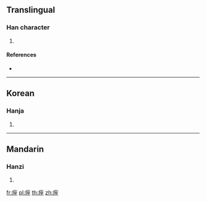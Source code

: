 {{character info/new}}
==Translingual==

===Han character===
{{Han char|rn=104|rad=疒|as=06|sn=11|four=|canj=KMIG}}

# {{defn|Han|sort=疒06}}

====References====
* {{Han ref|kx=0773.050|dkj=22164|dj=1183.200|hdz=42671.030|uh=75D3|ud=30163}}

----

==Korean==

===Hanja===
{{ko-hanja|hangeul=치|eumhun=|rv=chi|mr=ch'i|y=chi}}

# {{defn|lang=ko|sort=疒06}}

----

==Mandarin==

===Hanzi===
{{cmn-hanzi|pin=[[chì]] ([[chi4]]), [[gèn]] ([[gen4]])|wg=ch'ih<sup>4</sup>, ken<sup>4</sup>}}

# {{defn|lang=cmn|sort=疒06}}

[[fr:痓]]
[[pl:痓]]
[[th:痓]]
[[zh:痓]]